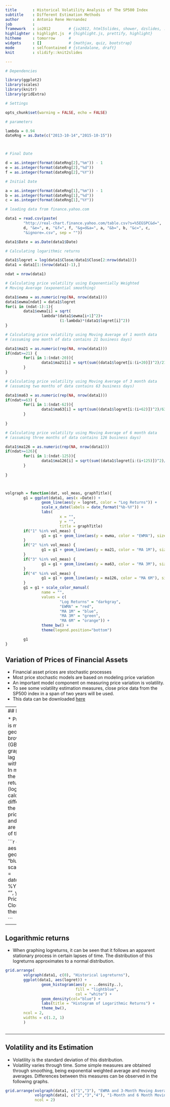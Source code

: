 ```yaml
--- 
title       : Historical Volatility Analysis of The SP500 Index
subtitle    : Different Estimation Methods
author      : Antonio Rene Hernandez
job         : 
framework   : io2012        # {io2012, html5slides, shower, dzslides, ...}
highlighter : highlight.js  # {highlight.js, prettify, highlight}
hitheme     : tomorrow      # 
widgets     : []            # {mathjax, quiz, bootstrap}
mode        : selfcontained # {standalone, draft}
knit        : slidify::knit2slides

--- 
```

```r
# Dependencies

library(ggplot2)
library(scales)
library(knitr)
library(gridExtra)

# Settings

opts_chunk$set(warning = FALSE, echo = FALSE)

# parameters

lambda = 0.94
dateRng = as.Date(c("2013-10-14","2015-10-15"))



# Final Date

d = as.integer(format(dateRng[2],"%m")) - 1 
e = as.integer(format(dateRng[2],"%d")) 
f = as.integer(format(dateRng[2],"%Y"))

# Initial Date

a = as.integer(format(dateRng[1],"%m")) - 1
b = as.integer(format(dateRng[1],"%d"))
c = as.integer(format(dateRng[1],"%Y"))

# loading data from finance.yahoo.com

data1 = read.csv(paste(
        "http://real-chart.finance.yahoo.com/table.csv?s=%5EGSPC&d=",
        d, "&e=", e, "&f=", f, "&g=d&a=", a, "&b=", b, "&c=", c,
        "&ignore=.csv", sep = ""))

data1$Date = as.Date(data1$Date)

# Calculating logarithmic returns 

data1$logret = log(data1$Close/data1$Close[2:nrow(data1)])
data1 = data1[1:(nrow(data1)-1),]

ndat = nrow(data1)

# Calculating price volatility using Exponentially Weighted
# Moving Average (exponential smoothing)

data1$ewma = as.numeric(rep(NA, nrow(data1)))
data1$ewma[ndat] = data1$logret
for(i in (ndat-1):1){
        data1$ewma[i] = sqrt(
                lambda*(data1$ewma[i+1]^2)+
                        (1-lambda)*(data1$logret[i]^2))
}

# Calculating price volatility using Moving Average of 1 month data
# (assuming one month of data contains 21 business days)

data1$ma21 = as.numeric(rep(NA, nrow(data1)))
if(ndat>=21) {
        for(i in 1:(ndat-20)){
                data1$ma21[i] = sqrt(sum((data1$logret[i:(i+20)])^2)/21) 
        }
}

# Calculating price volatility using Moving Average of 3 month data
# (assuming two months of data contains 63 business days)

data1$ma63 = as.numeric(rep(NA, nrow(data1)))
if(ndat>=63) {
        for(i in 1:(ndat-62)){
                data1$ma63[i] = sqrt(sum((data1$logret[i:(i+62)])^2)/63) 
        }
        
}

# Calculating price volatility using Moving Average of 6 month data
# (assuming three months of data contains 126 business days)

data1$ma126 = as.numeric(rep(NA, nrow(data1)))
if(ndat>=126){
        for(i in 1:(ndat-125)){
                data1$ma126[i] = sqrt(sum((data1$logret[i:(i+125)])^2)/126) 
        }
        
}



volgraph = function(dat, vol_meas, graphTitle){
        g1 = ggplot(data1, aes(x =Date)) + 
                geom_line(aes(y = logret, color = "Log Returns")) + 
                scale_x_date(labels = date_format("%b-%Y")) +
                labs(
                        x = "",
                        y = "",
                        title = graphTitle)
        if("1" %in% vol_meas) {
                g1 = g1 + geom_line(aes(y = ewma, color = "EWMA"), size = 1)
        }
        if("2" %in% vol_meas) {
                g1 = g1 + geom_line(aes(y = ma21, color = "MA 1M"), size = 1)
        }
        if("3" %in% vol_meas) {
                g1 = g1 + geom_line(aes(y = ma63, color = "MA 3M"), size = 1)
        }
        if("4" %in% vol_meas) {
                g1 = g1 + geom_line(aes(y = ma126, color = "MA 6M"), size = 1)
        }
        g1 = g1 + scale_color_manual(
                name = "",
                values = c(
                        "Log Returns" = "darkgray",
                        "EWMA" = "red",
                        "MA 1M" = "blue",
                        "MA 3M" = "green",
                        "MA 6M" = "orange")) +
                theme_bw() +
                theme(legend.position="bottom")

        g1
}

```

## Variation of Prices of Financial Assets

* Financial asset prices are stochastic processes 
* Most price stochastic models are based on modeling price variation
* An important model component on measuring price variation is volatility.
* To see some volatility estimation measures, close price data from the SP500 index in a span of two years will be used.
* This data can be downloaded [here](http://real-chart.finance.yahoo.com/table.csv?s=%5EGSPC&d=9&e=15&f=2015&g=d&a=9&b=14&c=2013&ignore=.csv)

--- 
## Price behaviour

* Price behaviour is modeled as geometric brownian motion (GBM), which graphically looks lag a jigsaw path with some trend.
* In modeling GBM, the logartithmic returns (logreturns), calculated as the difference between the logatithm of price at one time and the previous, are an esential part of them

```r
ggplot(data1, aes(Date, Close)) + geom_line(colour = "blue") + 
                scale_x_date(labels = date_format("%b-%Y")) +
                labs(
                        x = "",
                        y = "Close Price",
                        title = "Daily Closing Prices") +
                theme_bw()

```

---  

## Logarithmic returns 

* When graphing logreturns, it can be seen that it follows an apparent stationary process in certain lapses of time.  The distribution of this logreturns approximates to a normal distribution.

```r

grid.arrange(
        volgraph(data1, c(0), "Historical Logreturns"),
        ggplot(data1, aes(logret)) + 
                geom_histogram(aes(y = ..density..),
                               fill = "lightblue",
                               col = "white") +
                geom_density(col="blue") +
                labs(title = "Histogram of Logarithmic Returns") + 
                theme_bw(), 
        ncol = 2,
        widths = c(1.2, 1)
        )



```

---  

## Volatility and its Estimation

* Volatility is the standard deviation of this distribution.
* Volatility varies through time.  Some simple measures are obtained through smoothing, being exponential weighted average and moving averages. Differences between this measures can be observed in the following graphs.

```r

grid.arrange(volgraph(data1, c("1","3"), "EWMA and 3-Month Moving Average"),
             volgraph(data1, c("2","3","4"), "1-Month and 6 Month Moving Averages"),
             ncol = 2)

```






 

<style> 

.title-slide {
  background-color: #FFF; 
}

.title-slide hgroup > h1 {
  color: #150143;
}


.title-slide hgroup > h2 {
  color: #000;
}

</style>

<style>
slides > slide:not(.nobackground):after {
  content: ";
}
</style>
